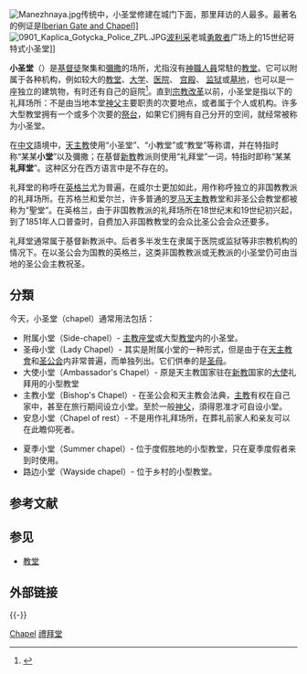 {{refimprove|time=2018-05-05T02:18:29+00:00}}
[[File:Manezhnaya.jpg|thumb]]传统中，小圣堂修建在城门下面，那里拜访的人最多。最著名的例证是[[Iberian_Gate_and_Chapel|Iberian Gate and Chapel]]]]
[[File:0901_Kaplica_Gotycka_Police_ZPL.JPG|thumb]][[波利采|波利采]]老城[[波列斯瓦夫一世|勇敢者]]广场上的15世纪哥特式小圣堂]]

'''小圣堂'''（{{lang-en|Chapel}}）是[[基督徒|基督徒]]聚集和[[彌撒|彌撒]]的场所，尤指沒有[[神職人員|神職人員]]常駐的[[教堂|教堂]]。它可以附属于各种机构，例如较大的[[教堂|教堂]]、[[大学|大学]]、[[医院|医院]]、 [[宫殿|宫殿]]、 [[监狱|监狱]]或[[墓地|墓地]]，也可以是一座独立的建筑物，有时还有自己的庭院<ref>{{Cite web |url=http://www.newadvent.org/cathen/03574b.htm |title=Catholic Encyclopedia |access-date=2009-07-25 |archive-date=2021-03-09 |archive-url=https://web.archive.org/web/20210309142301/https://www.newadvent.org/cathen/03574b.htm |dead-url=no }}</ref>。直到[[宗教改革|宗教改革]]以前，小圣堂是指以下的礼拜场所：不是由当地本堂[[神父|神父]]主要职责的次要地点，或者属于个人或机构。许多大型教堂拥有一个或多个次要的[[祭坛|祭台]]，如果它们拥有自己分开的空间，就经常被称为小圣堂。

在[[中文|中文]]語境中，[[天主教|天主教]]使用“小圣堂”、“小教堂”或“教堂”等称谓，并在特指时称“某某'''小堂'''”以及彌撒；在基督[[新教|新教]]教派则使用“礼拜堂”一词，特指时即称“某某'''礼拜堂'''”。这种区分在西方语言中是不存在的。

礼拜堂的称呼在[[英格兰|英格兰]]尤为普遍，在威尔士更加如此，用作称呼独立的非国教教派的礼拜场所。在苏格兰和爱尔兰，许多普通的[[罗马天主教|罗马天主教]]教堂和非圣公会教堂都被称为“聖堂”。在英格兰，由于非国教教派的礼拜场所在18世纪末和19世纪初兴起，到了1851年人口普查时，自费加入非国教教堂的会众比圣公会会众还要多。

礼拜堂通常属于基督新教派中。后者多半发生在隶属于医院或监狱等非宗教机构的情况下。在以圣公会为国教的英格兰，这类非国教教派或无教派的小圣堂仍可由当地的圣公会主教祝圣。

== 分類 ==
今天，小圣堂（chapel）通常用法包括：

*附属小堂（Side-chapel）- [[主教座堂|主教座堂]]或大型[[教堂|教堂]]内的小圣堂。
*圣母小堂（Lady Chapel）- 其实是附属小堂的一种形式，但是由于在[[天主教會|天主教會]]和[[圣公会|圣公会]]内非常普遍，而单独列出。它们供奉的是[[圣母|圣母]]。
*大使小堂（Ambassador's Chapel）- 原是天主教国家驻在[[新教|新教]]国家的[[大使|大使]]礼拜用的小型教堂
*主教小堂（Bishop's Chapel）- 在圣公会和天主教会法典，[[主教|主教]]有权在自己家中，甚至在旅行期间设立小堂。至於一般[[神父|神父]]，須得恩准才可自设小堂。
*安息小堂（Chapel of rest）- 不是用作礼拜场所，在葬礼前家人和亲友可以在此瞻仰死者。
<!-- *[[Chapel_of_ease|Chapel of ease]] - constructed in large parishes to allow parishioners easy access to a church or chapel. -->
*夏季小堂（Summer chapel）- 位于度假胜地的小型教堂，只在夏季度假者来到时使用。
*路边小堂（Wayside chapel）- 位于乡村的小型教堂。

== 参考文献 ==
{{Reflist}}

== 参见 ==
{{Portal box|基督教|建筑}}
* [[教堂|教堂]]

== 外部链接 ==
{{Commonscat-inline|Chapels}}

{{-}}
{{基督教页脚}}

[[Category:教堂类型|Chapel]]
[[Category:禮拜堂|]]